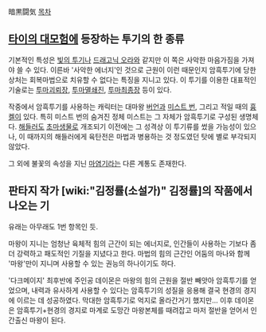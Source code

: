 暗黒闘気
[[목차]]
== [[타이의 대모험]]에 등장하는 투기의 한 종류 ==
기본적인 특성은 [[빛의 투기]]나 [[드래고닉 오라]]와 같지만 이 쪽은 사악한 마음가짐을 가져야 쓸 수 있다. 이른바 '사악한 에너지'인 것으로 근원이 이런 때문인지 암흑투기에 당한 상처는 회복마법으로 치유할 수 없다는 특징을 지니고 있다. 이 투기를 이용한 대표적인 기술로는 [[투마괴뢰장]], [[투마멸쇄진]], [[투마최종장]] 등이 있다. 

작중에서 암흑투기를 사용하는 캐릭터는 대마왕 [[버언]]과 [[미스트 번]], 그리고 적일 때의 [[흉켈]]이 있다. 특히 미스트 번의 숨겨진 정체 미스트는 그 자체가 암흑투기로 구성된 생명체다. [[해들러]]도 [[초마생물]]로 개조되기 이전에는 그 성격상 이 투기류를 썼을 가능성이 있으나, 이 때까지의 해들러에게 육탄전은 마법과 병용하는 것 정도였던 탓에 별로 부각되지 않았다.

그 외에 불꽃의 속성을 지닌 [[마염기]]라는 다른 계통도 존재한다.

== 판타지 작가 [wiki:"김정률(소설가)" 김정률]의 작품에서 나오는 기 ==
유래는 아무래도 1번 항목인 듯.

마왕이 지니는 엄청난 육체적 힘의 근간이 되는 에너지로, 인간들이 사용하는 기보다 좀더 강력하고 패도적인 기질을 지녔다고 한다. 마법의 힘의 근간인 어둠의 마나와 함께 '마왕'만이 지니며 사용할 수 있는 권능의 하나이기도 하다.

'다크메이지' 최후반에 주인공 데이몬은 마왕의 힘의 근원을 절반 빼앗아 암흑투기를 얻었으며, 내력과 유사하게 사용할 수 있다는 암흑투기의 성질을 응용해 결국 현경의 경지에 이르는 데 성공하였다. 막대한 암흑투기로 억지로 올라간거기 했지만... 이후 데이몬은 암흑투기+현경의 경지로 마계로 도망간 마왕본체를 때려잡고 마저 절반을 얻어서 인간출신 마왕이 된다. 
